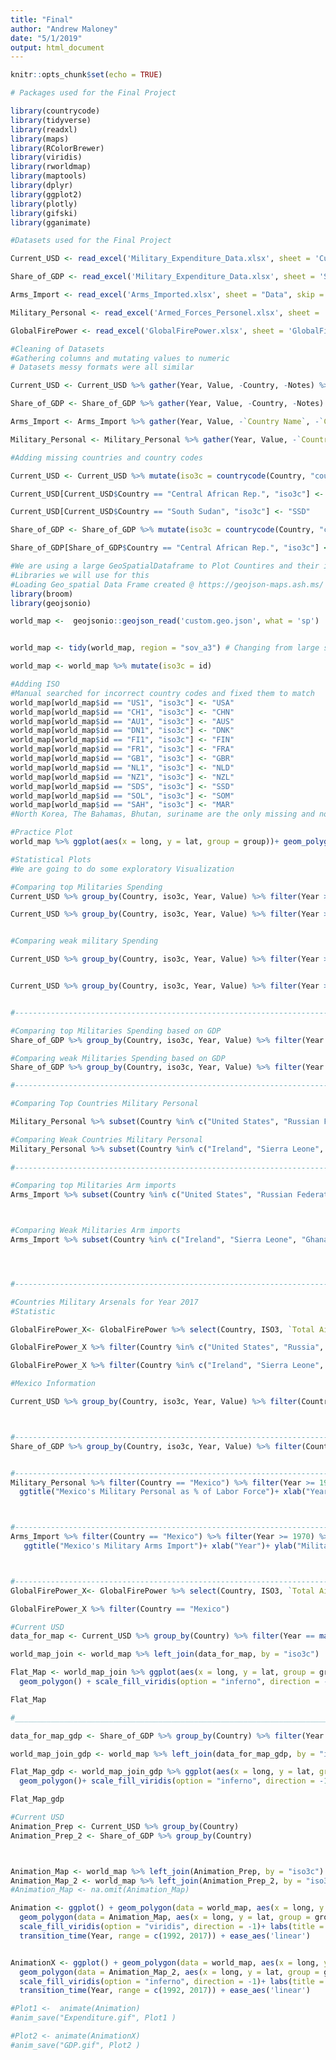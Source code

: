 ```yaml
---
title: "Final"
author: "Andrew Maloney"
date: "5/1/2019"
output: html_document
---
```


```r
knitr::opts_chunk$set(echo = TRUE)
```

```r
# Packages used for the Final Project

library(countrycode)
library(tidyverse)
library(readxl)
library(maps)
library(RColorBrewer)
library(viridis)
library(rworldmap)
library(maptools)
library(dplyr)
library(ggplot2)
library(plotly) 
library(gifski)
library(gganimate)

```


```r
#Datasets used for the Final Project

Current_USD <- read_excel('Military_Expenditure_Data.xlsx', sheet = 'Current USD') #Sipri Dataset

Share_of_GDP <- read_excel('Military_Expenditure_Data.xlsx', sheet = 'Share of GDP', skip = 5) #Sipri Dataset

Arms_Import <- read_excel('Arms_Imported.xlsx', sheet = "Data", skip = 3) #WorldBank Dataset obtained from Sipri

Military_Personal <- read_excel('Armed_Forces_Personel.xlsx', sheet = 'Data', skip = 3) #WorldBank Dataset obtained from Sipri

GlobalFirePower <- read_excel('GlobalFirePower.xlsx', sheet = 'GlobalFirePower')

```

```r
#Cleaning of Datasets 
#Gathering columns and mutating values to numeric
# Datasets messy formats were all similar

Current_USD <- Current_USD %>% gather(Year, Value, -Country, -Notes) %>% mutate(Value = as.numeric(Value), Year = as.numeric(Year)) %>% filter(!is.na(Value)) %>% mutate(Value = Value)

Share_of_GDP <- Share_of_GDP %>% gather(Year, Value, -Country, -Notes) %>% mutate(Value = as.numeric(Value), Year = as.numeric(Year)) %>% filter(!is.na(Value))

Arms_Import <- Arms_Import %>% gather(Year, Value, -`Country Name`, -`Country Code`) %>% mutate(Value = as.numeric(Value), Year = as.numeric(Year)) %>% rename(Country = `Country Name`, iso3c = `Country Code`) %>% filter(!is.na(Value))

Military_Personal <- Military_Personal %>% gather(Year, Value, -`Country Name`, -`Country Code`) %>% mutate(Value = as.numeric(Value), Year = as.numeric(Year)) %>% rename(Country = `Country Name`, iso3c = `Country Code`) %>% filter(!is.na(Value)) 

```

```r
#Adding missing countries and country codes 

Current_USD <- Current_USD %>% mutate(iso3c = countrycode(Country, "country.name", destination = "iso3c")) %>% mutate(iso3c = ifelse(Country == "Kosovo", "KOS", iso3c))

Current_USD[Current_USD$Country == "Central African Rep.", "iso3c"] <- "CAF"

Current_USD[Current_USD$Country == "South Sudan", "iso3c"] <- "SSD"

Share_of_GDP <- Share_of_GDP %>% mutate(iso3c = countrycode(Country, "country.name", destination = "iso3c")) %>% mutate(iso3c = ifelse(Country == "Kosovo", "KOS", iso3c))

Share_of_GDP[Share_of_GDP$Country == "Central African Rep.", "iso3c"] <- "CAF" # Adding

```

```r
#We are using a large GeoSpatialDataframe to Plot Countires and their information
#Libraries we will use for this
#Loading Geo_spatial Data Frame created @ https://geojson-maps.ash.ms/
library(broom)
library(geojsonio)

world_map <-  geojsonio::geojson_read('custom.geo.json', what = 'sp')


world_map <- tidy(world_map, region = "sov_a3") # Changing from large spatial dataframe to regular data frame.

world_map <- world_map %>% mutate(iso3c = id)

#Adding ISO
#Manual searched for incorrect country codes and fixed them to match
world_map[world_map$id == "US1", "iso3c"] <- "USA"
world_map[world_map$id == "CH1", "iso3c"] <- "CHN"
world_map[world_map$id == "AU1", "iso3c"] <- "AUS"
world_map[world_map$id == "DN1", "iso3c"] <- "DNK"
world_map[world_map$id == "FI1", "iso3c"] <- "FIN"
world_map[world_map$id == "FR1", "iso3c"] <- "FRA"
world_map[world_map$id == "GB1", "iso3c"] <- "GBR"
world_map[world_map$id == "NL1", "iso3c"] <- "NLD"
world_map[world_map$id == "NZ1", "iso3c"] <- "NZL"
world_map[world_map$id == "SDS", "iso3c"] <- "SSD"
world_map[world_map$id == "SOL", "iso3c"] <- "SOM"
world_map[world_map$id == "SAH", "iso3c"] <- "MAR"
#North Korea, The Bahamas, Bhutan, suriname are the only missing and not reported.

#Practice Plot
world_map %>% ggplot(aes(x = long, y = lat, group = group))+ geom_polygon()

```

```r
#Statistical Plots 
#We are going to do some exploratory Visualization 

#Comparing top Militaries Spending
Current_USD %>% group_by(Country, iso3c, Year, Value) %>% filter(Year >= 1992) %>% filter(Country %in% c("USA", "Russian Federation", "China, P.R.", "India", "France")) %>% ggplot(aes(x = Year, y = Value))+ geom_line(aes(color = Country)) + ggtitle("Military Expenditure Country USD")+ xlab("Years")+ ylab("Current Prices")+scale_x_continuous(breaks = c(1992:2017))+ scale_y_continuous(breaks = c(0e+00, 2e+05, 4e+05, 6e+05), labels = c("Hundreds of Millions", "200 Billion", "400 Billion", "600 Billion"))+ theme(axis.text.x = element_text(angle = 80, vjust = 1, hjust = 1))

Current_USD %>% group_by(Country, iso3c, Year, Value) %>% filter(Year >= 1992) %>% filter(Country %in% c("USA", "Russian Federation", "China, P.R.", "India", "France")) %>% ggplot(aes(x = Year, y = log2(Value)))+ geom_line(aes(color = Country)) + ggtitle("Military Expenditure Country USD")+ xlab("Years")+ ylab("Current Prices Log2")+scale_x_continuous(breaks = c(1992:2017))+ theme(axis.text.x = element_text(angle = 80, vjust = 1, hjust = 1))


#Comparing weak military Spending

Current_USD %>% group_by(Country, iso3c, Year, Value) %>% filter(Year >= 1992) %>% filter(Country %in% c("Ireland", "Sierra Leone", "Ghana", "Latvia", "Estonia")) %>% ggplot(aes(x = Year, y = Value))+ geom_line(aes(color = Country)) + ggtitle("Military Expenditure(Weak) Country USD")+ xlab("Year")+ ylab("Current Prices")+scale_x_continuous(breaks = c(1992:2017))+ theme(axis.text.x = element_text(angle = 80, vjust = 1, hjust = 1))+ scale_y_continuous(breaks = c(0, 500, 1000, 1500), labels = c("10s of Millions", "500 Million", "1 Billion", "1.5 Billion"))+ theme(axis.text.x = element_text(angle = 80, vjust = 1, hjust = 1))


Current_USD %>% group_by(Country, iso3c, Year, Value) %>% filter(Year >= 1992) %>% filter(Country %in% c("Ireland", "Sierra Leone", "Ghana", "Latvia", "Estonia")) %>% ggplot(aes(x = Year, y = log2(Value)))+ geom_line(aes(color = Country)) + ggtitle("Military Expenditure(Weak) Country USD")+ xlab("Year")+ ylab("Current Prices Log2")+scale_x_continuous(breaks = c(1992:2017))+ theme(axis.text.x = element_text(angle = 80, vjust = 1, hjust = 1))


#------------------------------------------------------------------------#

#Comparing top Militaries Spending based on GDP
Share_of_GDP %>% group_by(Country, iso3c, Year, Value) %>% filter(Year >= 1992) %>% filter(Country %in% c("USA", "Russian Federation", "China, P.R.", "India", "France")) %>% ggplot(aes(x = Year, y = Value))+ geom_line(aes(color = Country))+ ggtitle("Military Expenditure as % of GDP")+ xlab("Year")+ ylab("Military Expenditure")+ scale_y_continuous(labels = scales::percent)+scale_x_continuous(breaks = c(1992:2017))+ theme(axis.text.x = element_text(angle = 80, vjust = 1, hjust = 1))

#Comparing weak Militaries Spending based on GDP
Share_of_GDP %>% group_by(Country, iso3c, Year, Value) %>% filter(Year >= 1992) %>% filter(Country %in% c("Ireland", "Sierra Leone", "Ghana", "Latvia", "Estonia")) %>% ggplot(aes(x = Year, y = Value))+ geom_line(aes(color = Country))+ ggtitle("Military Expenditure as % of GDP")+ xlab("Year")+ ylab("Military Expenditure")+ scale_y_continuous(labels = scales::percent)+scale_x_continuous(breaks = c(1992:2017))+ theme(axis.text.x = element_text(angle = 80, vjust = 1, hjust = 1))

#------------------------------------------------------------------------#

#Comparing Top Countries Military Personal

Military_Personal %>% subset(Country %in% c("United States", "Russian Federation", "China", "India", "France")) %>% filter(Year >= 1992) %>% ggplot(aes(x = Year, y = Value))+ geom_line(aes(color = Country))+scale_x_continuous(breaks = c(1992:2016))+ theme(axis.text.x = element_text(angle = 80, vjust = 1, hjust = 1))+ggtitle("Military Personal % of Labor Force")+ xlab("Years")+ ylab("Military Personal")

#Comparing Weak Countries Military Personal
Military_Personal %>% subset(Country %in% c("Ireland", "Sierra Leone", "Ghana", "Latvia", "Estonia")) %>% filter(Year >= 1992) %>% ggplot(aes(x = Year, y = Value))+ geom_line(aes(color = Country))+scale_x_continuous(breaks = c(1992:2016))+ theme(axis.text.x = element_text(angle = 80, vjust = 1, hjust = 1))+ggtitle("Military Expenditure as % Labor Force")+ xlab("Years")+ ylab("Military Personal")  
    
#------------------------------------------------------------------------#

#Comparing top Militaries Arm imports
Arms_Import %>% subset(Country %in% c("United States", "Russian Federation", "China", "India", "France")) %>% filter(Year >= 1992) %>% ggplot(aes(x = Year, y = Value))+ geom_line(aes(color = Country))+ ggtitle("Military Arms Import")+ xlab("Year")+ ylab("Military Arms")+scale_x_continuous(breaks = c(1992:2016))+ scale_y_continuous(breaks = c(2.000e+06, 1.029e+09, 2.500e+09, 5.322e+09), labels = c("2 Million", "1 Billion", "2.5 Billion", "5 Billion"))+ theme(axis.text.x = element_text(angle = 80, vjust = 1, hjust = 1)) #Number of Arm imports for each powerful Country



#Comparing Weak Militaries Arm imports
Arms_Import %>% subset(Country %in% c("Ireland", "Sierra Leone", "Ghana", "Latvia", "Estonia")) %>% filter(Year >= 1992) %>% ggplot(aes(x = Year, y = Value))+ geom_line(aes(color = Country))+ ggtitle("Military Arms Import")+ xlab("Year")+ ylab("Military Arms")+scale_x_continuous(breaks = c(1992:2016))+ scale_y_continuous(breaks = c(2.000e+06, 15.000e+06, 38.000e+06, 76.000e+06), labels = c("2 Million", "15 Million", "38 Million", "76 Million"))+ theme(axis.text.x = element_text(angle = 80, vjust = 1, hjust = 1)) #Number of Arm imports for each powerful Country




#------------------------------------------------------------------------#

#Countries Military Arsenals for Year 2017
#Statistic

GlobalFirePower_X<- GlobalFirePower %>% select(Country, ISO3, `Total Aircraft Strength`, `Total Helicopter Strength`, `Combat Tanks`, 19, 20, 23)

GlobalFirePower_X %>% filter(Country %in% c("United States", "Russia", "China", "India", "France")) %>% summary()

GlobalFirePower_X %>% filter(Country %in% c("Ireland", "Sierra Leone", "Ghana", "Latvia", "Estonia")) %>% summary()

```


```r
#Mexico Information

Current_USD %>% group_by(Country, iso3c, Year, Value) %>% filter(Country == "Mexico") %>% filter(Year >= 1970) %>% ggplot(aes(x = Year, y = Value))+ geom_point()+ geom_line()+ ggtitle("Mexico's Military Expenditure")+ xlab("Year")+ ylab("Current Prices")+ scale_y_continuous(breaks = c(0, 2500, 5000, 7500), labels = c("Hundreds of Millions", "2.5 Billion", "5 Billion", "7.5 Billion"))



#-----------------------------------------------------------------------------------------------------#
Share_of_GDP %>% group_by(Country, iso3c, Year, Value) %>% filter(Country == "Mexico") %>% filter(Year >= 1970) %>% ggplot(aes(x = Year, y = Value * 100))+ geom_point()+ geom_line()+ ggtitle("Mexico's Military Expenditure as % of GDP")+ xlab("Year")+ ylab("Percent of GDP")+scale_y_continuous(breaks = c(.400, .500, .600, .700), labels = c("4%", "5%", "6%", "7%"))


#-----------------------------------------------------------------------------------------------------#
Military_Personal %>% filter(Country == "Mexico") %>% filter(Year >= 1970) %>% ggplot(aes(x = Year, y = Value))+ geom_point()+ geom_line()+
  ggtitle("Mexico's Military Personal as % of Labor Force")+ xlab("Year")+ ylab("Military Personal")+ scale_y_continuous(breaks = c(.45, .50, .55, .60, .65), labels = c(".45%", ".50%", ".55%", ".60%", ".65%"))# Really good graph show mexicos military increase as a percent of labor force



#-----------------------------------------------------------------------------------------------------#
Arms_Import %>% filter(Country == "Mexico") %>% filter(Year >= 1970) %>% ggplot(aes(x = Year, y = Value))+ geom_point()+ geom_line()+
   ggtitle("Mexico's Military Arms Import")+ xlab("Year")+ ylab("Military Arms")+ scale_y_continuous(breaks = c(0e+00, 1e+08, 2e+08, 3e+08, 4e+08, 5e+08), labels = c("6 Million", "100 Million", "200 Million", "300 Million", "400 Million", "500 Million"))+ theme(axis.text.x = element_text(angle = 80, vjust = 1, hjust = 1))



#-----------------------------------------------------------------------------------------------------#
GlobalFirePower_X<- GlobalFirePower %>% select(Country, ISO3, `Total Aircraft Strength`, `Total Helicopter Strength`, `Combat Tanks`, 19, 20, 23)

GlobalFirePower_X %>% filter(Country == "Mexico")


```



```r
#Current USD
data_for_map <- Current_USD %>% group_by(Country) %>% filter(Year == max(Year))

world_map_join <- world_map %>% left_join(data_for_map, by = "iso3c")

Flat_Map <- world_map_join %>% ggplot(aes(x = long, y = lat, group = group, fill = log2(Value)))+
  geom_polygon() + scale_fill_viridis(option = "inferno", direction = -1)

Flat_Map 

#______________________________________________________________________________#

data_for_map_gdp <- Share_of_GDP %>% group_by(Country) %>% filter(Year == max(Year))

world_map_join_gdp <- world_map %>% left_join(data_for_map_gdp, by = "iso3c")

Flat_Map_gdp <- world_map_join_gdp %>% ggplot(aes(x = long, y = lat, group = group, fill = log2(Value)))+
  geom_polygon()+ scale_fill_viridis(option = "inferno", direction = -1)

Flat_Map_gdp

```

```r
#Current USD
Animation_Prep <- Current_USD %>% group_by(Country)
Animation_Prep_2 <- Share_of_GDP %>% group_by(Country)



Animation_Map <- world_map %>% left_join(Animation_Prep, by = "iso3c") %>% filter(Year >= 1992)
Animation_Map_2 <- world_map %>% left_join(Animation_Prep_2, by = "iso3c") %>% filter(Year >= 1992)
#Animation_Map <- na.omit(Animation_Map)

Animation <- ggplot() + geom_polygon(data = world_map, aes(x = long, y = lat, group = group))+
  geom_polygon(data = Animation_Map, aes(x = long, y = lat, group = group, fill = sqrt(Value)))+ theme(legend.position = "top")+
  scale_fill_viridis(option = "viridis", direction = -1)+ labs(title = "World Map USD Year: {frame_time}")+
  transition_time(Year, range = c(1992, 2017)) + ease_aes('linear') 


AnimationX <- ggplot() + geom_polygon(data = world_map, aes(x = long, y = lat, group = group))+
  geom_polygon(data = Animation_Map_2, aes(x = long, y = lat, group = group, fill = sqrt(Value)))+  theme(legend.position = "top")+
  scale_fill_viridis(option = "inferno", direction = -1)+ labs(title = "World Map GDP Year: {frame_time}")+
  transition_time(Year, range = c(1992, 2017)) + ease_aes('linear')


```

```r

#Plot1 <-  animate(Animation) 
#anim_save("Expenditure.gif", Plot1 )
```

```r
#Plot2 <- animate(AnimationX)
#anim_save("GDP.gif", Plot2 )

```



